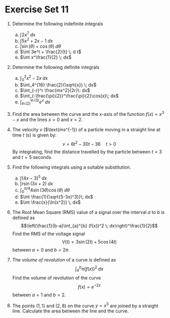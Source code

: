 # Exercise Set 11 {-}

1. Determine the following indefinite integrals
    a. $\int 2x^7\; dx$
    a. $\int 5x^2+2x-1 \; dx$
    a. $\int \sin(\theta)+\cos(\theta) \; d\theta$
    a. $\int 3e^t + \frac{2}{t} \; d t$
    a. $\int x^\frac{1}{2} \; dx$

1. Determine the following definite integrals
    a. $\int_0^2 x^2-2x\; dx$
    a. $\int_4^{16} \frac{2}{\sqrt{x}} \; dx$
    a. $\int_{-r}^r \frac{mx^2}{2r}\: dx$
    a. $\int_{-\frac{\pi}{2}}^\frac{\pi}{2}\cos(x)\; dx$
    a. $\int_{\ln(2)}^{\ln(3)} e^x\; dx$

1. Find the area between the curve and the $x$-axis of the function $f(x)=x^3-x$ and the lines $x=0$ and $x=2$.

1. The velocity $v$ ($\text{ms^{-1}) of a particle moving in a straight line at time $t$ ($\text{s}$) is given by:
    $$v=6t^2-30t-36\quad t>0$$
    By integrating, find the distance travelled by the particle between $t=3$ and $t=5$ seconds.

1. Find the following integrals using a suitable substitution.
    a. $\int (4x-3)^5 \; dx$
    a. $\int r\sin(3x+2)\; dx$
    a. $\int_0^{\pi/4} 4\sin(3\theta)\cos(\theta)\; d\theta$
    a. $\int \frac{1}{\sqrt{5-3x)^3}}\; dx$
    a. $\int \frac{x}{\ln(x^2)} \; dx$


1. The Root Mean Square (RMS) value of a signal over the interval $a$ to $b$ is defined as
    $$\left(\frac{1}{b-a}\int_{a}^{b} (f(x))^2 \; dx\right)^\frac{1}{2}$$
    Find the RMS of the voltage signal
    $$V(t)=3\sin(2t)+5\cos(4t)$$
    between $a=0$ and $b=2\pi$.

1. The *volume of revolution* of a curve is defined as
    $$\int_a^b \pi (f(x))^2 \; dx$$
    Find the volume of revolution of the curve
    $$f(x)=e^{-2x}$$
    between $a=1$ and $b=2$.

1. The points $(1,1)$ and $(2,8)$ on the curve $y=x^3$ are joined by a straight line. Calculate the area between the line and the curve.